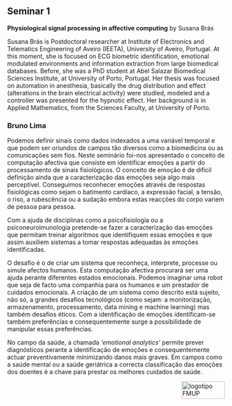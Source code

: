 ## Seminar 1 {#top.hida01}

**Physiological signal processing in affective computing** by Susana Brás

Susana Brás is Postdoctoral researcher at Institute of Electronics and Telematics 
Engineering of Aveiro (IEETA), University of Aveiro, Portugal. 
At this moment, she is focused on ECG biometric identification, emotional 
modulated environments and information extraction from large biomedical databases. 
Before, she was a PhD student at Abel Salazar Biomedical Sciences Institute, at 
University of Porto, Portugal. Her thesis was focused on automation in anesthesia, 
basically the drug distribution and effect (alterations in the brain electrical activity)
 were studied, modeled and a controller was presented for the hypnotic effect. 
Her background is in Applied Mathematics, from the Sciences Faculty, at University of 
Porto.

### Bruno Lima
Podemos definir sinais como dados indexados a uma variável temporal e que podem ser oriundos de campos tão diversos como a biomedicina ou as comunicações sem fios. 
Neste seminário foi-nos apresentado o conceito de computação afectiva que consiste em identificar emoções a partir do processamento de sinais fisiológicos. O conceito de emoção é de difícil definição ainda que a caracterização das emoções seja algo mais perceptível. Conseguimos reconhecer emoções através de respostas fisiológicas como sejam o batimento cardíaco, a expressão facial, a tensão, o riso, a rubescência ou a sudação embora estas reacções do corpo variem de pessoa para pessoa. 

Com a ajuda de disciplinas como a psicofisiologia ou a psiconeuroimunologia pretende-se fazer a caracterização das emoções que permitam treinar algoritmos que identifiquem essas emoções e que assim auxiliem sistemas a tomar respostas adequadas às emoções identificadas. 

O desafio é o de criar um sistema que reconheça, interprete, processe ou simule afectos humanos. Esta computação afectiva procurará ser uma ajuda perante diferentes estados emocionais. Podemos imaginar uma robot que seja de facto uma companhia para os humanos e um prestador de cuidados emocionais.
A criação de um sistema como descrito está sujeito, não só, a grandes desafios tecnológicos (como sejam: a monitorização, armazenamento, processamento, data mining e machine learning) mas também desafios éticos.  Com a identificação de emoções identificam-se também preferências e consequentemente surge a possibilidade de manipular essas preferências.

No campo da saúde, a chamada *‘emotional analytics’* permite prever diagnósticos perante a identificação de emoções e consequentemente actuar preventivamente minimizando danos mais graves. Em campos como a saúde mental ou a saúde geriátrica a correcta classificação das emoções dos doentes é a chave para prestar os melhores cuidados de saúde.


<img src="images/logoFMUP.png" alt="logotipo FMUP" style="width:100px;height:40px;" align="right">